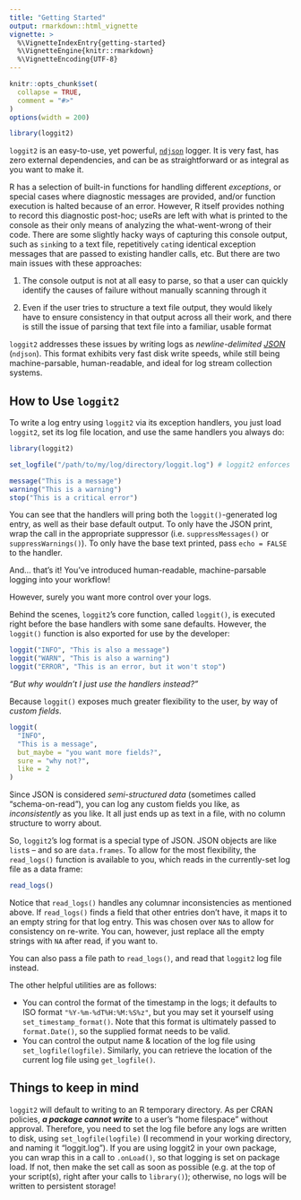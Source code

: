 ```yaml
---
title: "Getting Started"
output: rmarkdown::html_vignette
vignette: >
  %\VignetteIndexEntry{getting-started}
  %\VignetteEngine{knitr::rmarkdown}
  %\VignetteEncoding{UTF-8}
---
```


```r
knitr::opts_chunk$set(
  collapse = TRUE,
  comment = "#>"
)
options(width = 200)
```

```r
library(loggit2)
```

`loggit2` is an easy-to-use, yet powerful, [`ndjson`](https://github.com/ndjson)
logger. It is very fast, has zero external dependencies, and can be as
straightforward or as integral as you want to make it.

R has a selection of built-in functions for handling different *exceptions*, or
special cases where diagnostic messages are provided, and/or function execution
is halted because of an error. However, R itself provides nothing to record this
diagnostic post-hoc; useRs are left with what is printed to the console as their
only means of analyzing the what-went-wrong of their code. There are some
slightly hacky ways of capturing this console output, such as `sink`ing to a
text file, repetitively `cat`ing identical exception messages that are passed
to existing handler calls, etc. But there are two main issues with these
approaches:

1.  The console output is not at all easy to parse, so that a user can quickly
    identify the causes of failure without manually scanning through it

2.  Even if the user tries to structure a text file output, they would likely
    have to ensure consistency in that output across all their work, and there
    is still the issue of parsing that text file into a familiar, usable format

`loggit2` addresses these issues by writing logs as *newline-delimited
[JSON](https://www.json.org/)* (`ndjson`). This format exhibits very fast
disk write speeds, while still being machine-parsable, human-readable,
and ideal for log stream collection systems.

How to Use `loggit2`
-------------------

To write a log entry using `loggit2` via its exception handlers, you just load
`loggit2`, set its log file location, and use the same handlers you always do:

```r
library(loggit2)

set_logfile("/path/to/my/log/directory/loggit.log") # loggit2 enforces no specific file extension
```
```r
message("This is a message")
warning("This is a warning")
stop("This is a critical error")
```

You can see that the handlers will pring both the `loggit()`-generated log entry,
as well as their base default output. To only have the JSON print, wrap the call
in the appropriate suppressor (i.e. `suppressMessages()` or
`suppressWarnings()`). To only have the base text printed, pass `echo = FALSE`
to the handler.

And... that's it! You've introduced human-readable, machine-parsable logging
into your workflow!

However, surely you want more control over your logs.

Behind the scenes, `loggit2`'s core function, called `loggit()`, is executed
right before the base handlers with some sane defaults. However, the `loggit()`
function is also exported for use by the developer:

```r
loggit("INFO", "This is also a message")
loggit("WARN", "This is also a warning")
loggit("ERROR", "This is an error, but it won't stop")
```

*"But why wouldn't I just use the handlers instead?"*

Because `loggit()` exposes much greater flexibility to the user, by way of
*custom fields*.

```r
loggit(
  "INFO",
  "This is a message",
  but_maybe = "you want more fields?",
  sure = "why not?",
  like = 2
)
```

Since JSON is considered *semi-structured data* (sometimes called
"schema-on-read"), you can log any custom fields you like, as *inconsistently*
as you like. It all just ends up as text in a file, with no column structure to
worry about.

So, `loggit2`'s log format is a special type of JSON. JSON objects are like
`list`s -- and so are `data.frames`. To allow for the most flexibility, the
`read_logs()` function is available to you, which reads in the currently-set log
file as a data frame:

```r
read_logs()
```

Notice that `read_logs()` handles any columnar inconsistencies as mentioned
above. If `read_logs()` finds a field that other entries don't have, it maps it
to an empty string for that log entry. This was chosen over `NA`s to allow for
consistency on re-write. You can, however, just replace all the empty strings
with `NA` after read, if you want to.

You can also pass a file path to `read_logs()`, and read that `loggit2` log file
instead.

The other helpful utilities are as follows:

- You can control the format of the timestamp in the logs; it defaults to ISO
  format `"%Y-%m-%dT%H:%M:%S%z"`, but you may set it yourself using
  `set_timestamp_format()`. Note that this format is ultimately passed to
  `format.Date()`, so the supplied format needs to be valid.
- You can control the output name & location of the log file using
  `set_logfile(logfile)`. Similarly, you can retrieve the location of the
  current log file using `get_logfile()`.

Things to keep in mind
----------------------

`loggit2` will default to writing to an R temporary directory. As per CRAN
policies, ***a package cannot write*** to a user's "home filespace" without
approval. Therefore, you need to set the log file before any logs are written
to disk, using `set_logfile(logfile)` (I recommend in your working directory,
and naming it "loggit.log"). If you are using loggit2 in your own package, you
can wrap this in a call to `.onLoad()`, so that logging is set on package
load. If not, then make the set call as soon as possible (e.g. at the top of
your script(s), right after your calls to `library()`); otherwise, no logs
will be written to persistent storage!
